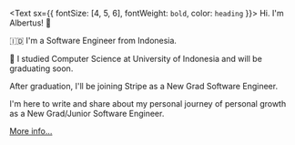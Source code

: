<Text sx={{ fontSize: [4, 5, 6], fontWeight: `bold`, color: `heading` }}>
  Hi. I'm Albertus! 👋
</Text>

🇮🇩 I'm a Software Engineer from Indonesia.

🏫 I studied Computer Science at University of Indonesia and will be graduating soon.

After graduation, I'll be joining Stripe as a New Grad Software Engineer.

I'm here to write and share about my personal journey of personal growth as a New Grad/Junior Software Engineer.

[More info...](/about)
